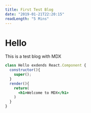 ```yaml
---
title: First Test Blog
date: "2019-01-21T22:20:15"
readLength: "5 Mins"
---
```


# Hello

This is a test blog with MDX

```jsx highlight=1,2,3,6-8
class Hello exdends React.Component {
  constructor(){
    super();
  }
  render(){
    return(
      <h1>Welcome to MDX</h1>
    )
  }
}
```
